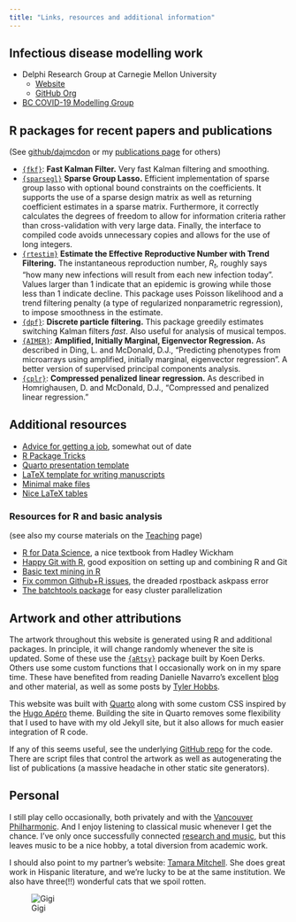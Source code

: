```yaml
---
title: "Links, resources and additional information"
---
```


## Infectious disease modelling work

* Delphi Research Group at Carnegie Mellon University
    - [Website](https://delphi.cmu.edu)
    - [GitHub Org](http://github.com/cmu-delphi)

* [BC COVID-19 Modelling Group](https://bccovid-19group.ca)


## R packages for recent papers and publications

(See [github/dajmcdon](http://github.com/dajmcdon) or my
  [publications page](/research/all-pubs.html) for others)
  
* [`{fkf}`](https://waternumbers.github.io/FKF/index.html): __Fast Kalman Filter.__
  Very fast Kalman filtering and smoothing. 
* [`{sparsegl}`](https://dajmcdon.github.io/sparsegl/) __Sparse Group Lasso.__
    Efficient implementation of sparse group lasso with optional bound constraints
    on the coefficients. It supports the use of a sparse design matrix as well 
    as returning coefficient estimates in a sparse matrix. Furthermore, it 
    correctly calculates the degrees of freedom to allow for information criteria
    rather than cross-validation with very large data. Finally, the interface to
    compiled code avoids unnecessary copies and allows for the use of long integers.
* [`{rtestim}`](https://dajmcdon.github.io/rtestim) __Estimate the Effective__ 
    __Reproductive Number with Trend Filtering.__ The instantaneous reproduction
    number, $R_t$, roughly says "how
    many new infections will result from each new infection today".
    Values larger than 1 indicate that an epidemic is growing while those
    less than 1 indicate decline.  This package uses Poisson likelihood and a 
    trend filtering penalty (a type of regularized 
    nonparametric regression), to impose smoothness in the estimate.
* [`{dpf}`](http://github.com/dajmcdon/dpf): __Discrete particle__
  __filtering.__ This package greedily estimates switching Kalman filters
  *fast*. Also useful for analysis of musical tempos.
* [`{AIMER}`](http://github.com/dajmcdon/aimer): __Amplified, Initially Marginal, Eigenvector Regression.__ As described in Ding, L. and McDonald, D.J.,
"Predicting phenotypes from microarrays using amplified, initially
marginal, eigenvector regression". A better version of supervised
principal components analysis.
* [`{cplr}`](http://github.com/dajmcdon/cplr): __Compressed penalized linear regression.__ As described in Homrighausen, D. and McDonald, D.J.,
"Compressed and penalized linear regression." 


## Additional resources

* [Advice for getting a job](/other/market-advice.html), somewhat out of date
* [R Package Tricks](rpkg-tricks.qmd)
* [Quarto presentation template](https://github.com/dajmcdon/talk-template)
* [LaTeX template for writing manuscripts](https://github.com/dajmcdon/dajmcdon-latex)
* [Minimal make files](http://kbroman.org/minimal_make/)
* [Nice LaTeX tables](https://www.inf.ethz.ch/personal/markusp/teaching/guides/guide-tables.pdf)

### Resources for R and basic analysis

(see also my course materials on the [Teaching](/teaching/) page)

* [R for Data Science](http://r4ds.had.co.nz), a nice textbook from Hadley Wickham
* [Happy Git with R](http://happygitwithr.com), good exposition on setting up and combining R and Git
* [Basic text mining in R](https://rstudio-pubs-static.s3.amazonaws.com/265713_cbef910aee7642dc8b62996e38d2825d.html)
* [Fix common Github+R issues](http://ohi-science.org/manual/#rpostback-askpass-error), the dreaded rpostback askpass error
* [The batchtools package](https://mllg.github.io/batchtools/index.html) for easy cluster parallelization

## Artwork and other attributions

The artwork throughout this website is generated using R and additional packages.
In principle, it will change randomly whenever the site is updated. Some of 
these use the [`{aRtsy}`](https://koenderks.github.io/aRtsy/index.html) package 
built by Koen Derks. Others use some custom functions that I occasionally work 
on in my spare time. These have benefited from reading Danielle Navarro's 
excellent [blog](https://blog.djnavarro.net/#category=Art) and other material, 
as well as some posts by [Tyler Hobbs](https://tylerxhobbs.com/essays/2020/flow-fields). 

This website was built with [Quarto](https://quarto.org) along with some custom 
CSS inspired by the [Hugo Apéro](https://hugo-apero.netlify.app/contributors/) 
theme. Building the site in Quarto removes some flexibility that I used to have 
with my old Jekyll site, but it also allows for much easier integration of R code. 

If any of this seems useful, see the underlying [GitHub repo](https://github.com/dajmcdon/dajmcdon.github.io)
for the code. There are script files that control the artwork as well as 
autogenerating the list of publications (a massive headache in other static 
site generators).

## Personal

I still play cello occasionally, both privately and with the 
[Vancouver Philharmonic](https://www.vanphil.ca). And I enjoy listening to 
classical music whenever I get the chance. I've only once successfully 
connected [research and music](/chopin-2022-slides), but this leaves music to 
be a nice hobby, a total diversion from academic work.

I should also point to my partner's website: 
[Tamara Mitchell](https://tamaraleemitchell.github.io). She does great
work in Hispanic literature, and we're lucky to be at the same institution. We 
also have three(!!) wonderful cats that we spoil rotten.


![Gigi](/assets/img/gigi.JPG)


